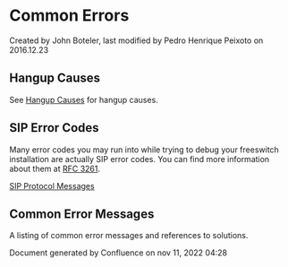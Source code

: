 
# Common Errors 

 Created by  John Boteler, last modified by  Pedro Henrique Peixoto on 2016.12.23

## Hangup Causes

See [Hangup Causes](./Hangup-Cause-Code-Table_3964945.mdx#about) for hangup causes.

## SIP Error Codes

Many error codes you may run into while trying to debug your freeswitch installation are actually SIP error codes. You can find more information about them at [RFC 3261](https://tools.ietf.org/html/rfc3261).

[SIP Protocol Messages](./SIP-Protocol-Messages_1048971.mdx#about)

## Common Error Messages

A listing of common error messages and references to solutions.

Document generated by Confluence on nov 11, 2022 04:28

